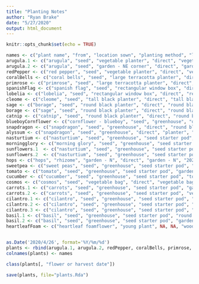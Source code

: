 ```yaml
---
title: "Planting Notes"
author: "Ryan Brake"
date: "5/27/2020"
output: html_document
---
```


```r
knitr::opts_chunk$set(echo = TRUE)
```

```r
names <- c("plant name", "from", "location sown", "planting method", "location final", "sowing date", "transplant date", "flower or harvest date", "num_plants", "quality")
arugula.1 <- c("arugula", "seed", "vegetable planter", "direct", "vegetable planter", "2020/4/26",NA, "2020/5/27", 6, 10)
arugula.2 <- c("arugula", "seed", "garden - NE corner", "direct", "garden - NE corner", "2020/4/26",NA, "2020/5/27", 6, 8)
redPepper <- c("red pepper", "seed", "vegetable planter", "direct", "vegetable planter", "2020/4/26",NA, NA, 12, NA)
coralBells <- c("coral bells", "seed", "large terracotta planter", "direct", "planter", "2020/4/26", NA, NA, NA, NA)
primrose <- c("primrose", "seed", "large terracotta planter", "direct", "planter", "2020/4/26", NA, NA, NA, NA)
spanishFlag <- c("spanish flag", "seed", "rectangular window box", "direct", "rectangular window box", "2020/4/26", NA, NA, 8, NA)
lobelia <- c("lobelia", "seed", "rectangular window box", "direct", "rectangular window box", "2020/4/26", NA, NA, 0, NA)
cleome <- c("cleome", "seed", "tall black planter", "direct", "tall black planter", "2020/4/26", NA, NA, 0, NA)
sage <- c("borage", "seed", "round black planter", "direct", "round black planter", "2020/5/2", NA, NA, NA, NA)
borage <- c("sage", "seed", "round black planter", "direct", "round black planter", "2020/5/2", NA, NA, NA, NA)
catnip <- c("catnip", "seed", "round black planter", "direct", "round black planter", "2020/5/2", NA, NA, NA, NA)
blueboyCornflower <- c("cornflower - blueboy", "seed", "greenhouse", "direct", "planter", "2020/3/19", NA, NA, 6, 7)
snapdragon <- c("snapdragon", "seed", "greenhouse", "direct", "round black planter", "2020/3/19", NA, NA, 15, NA)
alyssum <- c("snapdragon", "seed", "greenhouse", "direct", "planter", "2020/3/19", NA, NA, 15, 6)
nasturtium <- c("nasturtium", "seed", "greenhouse", "seed starter pod", "planter", "2020/3/19", NA, NA, 14, 7)
morningglory <- c("morning glory", "seed", "greenhouse", "seed starter pod", "planter", "2020/3/19", NA, NA, 8, 10)
sunflowers.1  <- c("nasturtium", "seed", "greenhouse", "seed starter pod", "fence - E", "2020/3/19", NA, NA, 1, 7)
sunflowers.2  <- c("nasturtium", "seed", "greenhouse", "seed starter pod", "fence - W", "2020/3/19", NA, NA, 3, 7)
hops <- c("hops", "rhizome", "garden - N", "direct", "garden - N", "2020/4/23", NA, NA, 1, NA)
sweetpea <- c("sweet peas", "seed", "greenhouse", "seed starter pod", "garden - N", "2020/3/19", NA, NA, 8, 7)
tomato <- c("tomato", "seed", "greenhouse", "seed starter pod", "garden - N", "2020/3/19", NA, NA, 7, 9)
cucumber <- c("cucumber", "seed", "greenhouse", "seed starter pod", "tomato planter", "2020/3/19", NA, NA, 3, 6)
cosmos <- c("cosmos", "seed", "vegetable bag", "direct", "vegetable bag", "2020/5/16", NA, NA, 15, NA)
carrots.1 <- c("carrots", "seed", "greenhouse", "seed starter pod", "garden - N", "2020/3/19", NA, NA, NA, NA)
carrots.2 <- c("carrots", "seed", "greenhouse", "seed starter pod", "vegetable bag", "2020/3/19", NA, NA, NA, NA)
cilantro.1 <- c("cilantro", "seed", "greenhouse", "seed starter pod", "terracotta planter", "2020/3/19", NA, NA, 1, 8)
cilantro.2 <- c("cilantro", "seed", "greenhouse", "seed starter pod", "round black planter", "2020/3/19", NA, NA, 1, 8)
cilantro.3 <- c("cilantro", "seed", "greenhouse", "seed starter pod", "garden - NE corner", "2020/3/19", NA, NA, 1, 8)
basil.1 <- c("basil", "seed", "greenhouse", "seed starter pod", "round black planter", "2020/3/19", NA, NA, 1, 5)
basil.2 <- c("basil", "seed", "greenhouse", "seed starter pod", "garden - NE corner", "2020/3/19", NA, NA, 1, 5)
heartleafFoam <- c("heartleaf foamflower", "young plant", NA, NA, "wooden shade box", "2020/5/9", NA, NA, 3, 8)


as.Date('2020/4/26', format='%Y/%m/%d')
plants <- rbind(arugula.1, arugula.2, redPepper, coralBells, primrose, spanishFlag, lobelia, cleome, sage, borage, catnip, blueboyCornflower, snapdragon, alyssum, nasturtium, sunflowers.1, sunflowers.2, hops, sweetpea, cucumber, cosmos, carrots.1, carrots.2, cilantro.1, cilantro.2, cilantro.3, basil.1, basil.2)
colnames(plants) <- names

class(plants[, "flower or harvest date"])

save(plants, file="plants.Rda")
```

